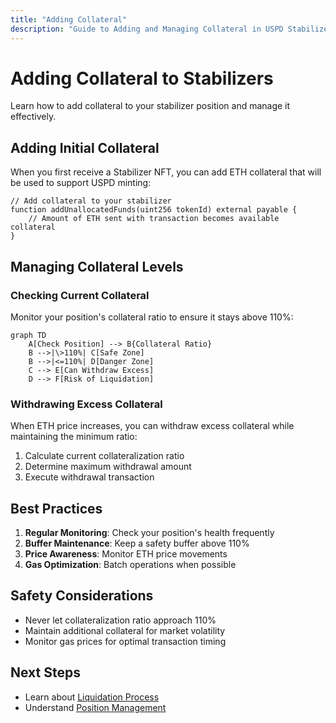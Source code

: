 ```yaml
---
title: "Adding Collateral"
description: "Guide to Adding and Managing Collateral in USPD Stabilizers"
---
```


# Adding Collateral to Stabilizers

Learn how to add collateral to your stabilizer position and manage it effectively.

## Adding Initial Collateral

When you first receive a Stabilizer NFT, you can add ETH collateral that will be used to support USPD minting:

```solidity
// Add collateral to your stabilizer
function addUnallocatedFunds(uint256 tokenId) external payable {
    // Amount of ETH sent with transaction becomes available collateral
}
```

## Managing Collateral Levels

### Checking Current Collateral

Monitor your position's collateral ratio to ensure it stays above 110%:

```mermaid
graph TD
    A[Check Position] --> B{Collateral Ratio}
    B -->|\>110%| C[Safe Zone]
    B -->|<=110%| D[Danger Zone]
    C --> E[Can Withdraw Excess]
    D --> F[Risk of Liquidation]
```

### Withdrawing Excess Collateral

When ETH price increases, you can withdraw excess collateral while maintaining the minimum ratio:

1. Calculate current collateralization ratio
2. Determine maximum withdrawal amount
3. Execute withdrawal transaction

## Best Practices

1. **Regular Monitoring**: Check your position's health frequently
2. **Buffer Maintenance**: Keep a safety buffer above 110%
3. **Price Awareness**: Monitor ETH price movements
4. **Gas Optimization**: Batch operations when possible

## Safety Considerations

- Never let collateralization ratio approach 110%
- Maintain additional collateral for market volatility
- Monitor gas prices for optimal transaction timing

## Next Steps

- Learn about [Liquidation Process](/docs/stabilizers/liquidation)
- Understand [Position Management](/docs/stabilizers/manage-positions)
